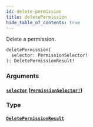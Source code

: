```yaml
---
id: delete-permission
title: deletePermission
hide_table_of_contents: true
---
```



Delete a permission.

```graphql
deletePermission(
  selector: PermissionSelector!
): DeletePermissionResult!
```


### Arguments

#### [`selector`](#) ([`PermissionSelector!`](/docs/directory-guide/graphql/reference/schema/inputs/permission-selector))




### Type

#### [`DeletePermissionResult`](/docs/directory-guide/graphql/reference/schema/objects/delete-permission-result)






